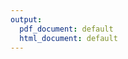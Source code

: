 ```yaml
---
output:
  pdf_document: default
  html_document: default
---
```


<!--
# Preliminary Content {.unnumbered}

## Acknowledgements {.unnumbered}

First of all, we would like to thank Yuri Balasanov, our Capstone advisor, for his kind support and guidance.

## Preface {.unnumbered}

*Introduction*

**Problem Statement**

Perfecting the creative process is a goal across all forms of art (ex. music, photography, painting, singing, poetry, writing). Finding a place to start can be the most challenging (writer's block). A musician can go down a melodic path that leads to a dead end. The process of discovery and satisfaction by the creator is iterative trial and error. To use a model as an analogy, this would be similar to an infinite grid search for hyperparameters — something that is not practical in the field of machine learning. Astonishingly, musicians today have been able to create music with their bare intellect and network of inspiration.

While there are successful musicians in today's creative environment, we think there is always room for approvement. Our Deep Learning approach aims to be the catalyst for that improvement by handling the difficult and arduous task of discovery and ideation for musicians and individuals interested in creating music.  

**Research Purpose**

The purpose of the project is to develop a deep learning-based music generator (instrumental music) that has a good understanding of the language of music and can generate human-like outputs. Ultimately, the generator supports musicians and non-musicians alike in developing and refining musical ideas. We divided the model phase of the project into two parts: Generation and Validation.

By doing this iteratively, the weights and parameters of the model will hopefully converge to a point at which the music generated is satisfactory to the user, who can use the output of the model, or save the weights for future use. We expect the algorithmic process to able to explore more music combinations than any individual and thus provide a more holistic and creative approach to music creation.
-->

<!--
**Variables and Scope** 

Python libraries like Music21 and PrettyMIDI are the toolkits we used to extract meaningful information from our midi files. 

Some initial exploratory data analysis (EDA) led us to reading the music files as music21.stream.Score objects, which is a stream subclass for handling multi-part music. We were able to extract all partStreams in a Score using parts.stream.  

The Stream object can then be used to identify:
1. Instruments
2. Key Signatures
3. Overlaps
4. Time Signatures
5. Measures

From the measure, we were then able to identify:
1. Notes
2. Chord

We did our initial EDA with metrics like the Pitch Histogram and other Composition Parameters Analysis. AnalyzedKey is a Key object with a few extra parameters and  correlationCoefficient shows how well this key fits the profile of a piece in that key. We analyzed music time Signature, expected music key, nusic key confidence and other music key alternatives based on correlation values.

We also extracted harmonic sequences and attempted harmonic reductions to be able to compare how similar or dissimilar different music files are from each other.
-->
